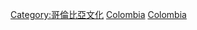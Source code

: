 {{Catnav|頁面分類|人类社会|文化|文物|世界遗产|拉丁美洲和加勒比地区世界遗产}}
{{Catnav|頁面分類|人文學科|考古学|文物|世界遗产|拉丁美洲和加勒比地区世界遗产}}

{{Commonscat|World Heritage Sites in Colombia}}

[[Category:哥倫比亞文化|Category:哥倫比亞文化]]
[[Category:拉丁美洲和加勒比地区世界遗产|Colombia]]
[[Category:各國世界遺產|Colombia]]